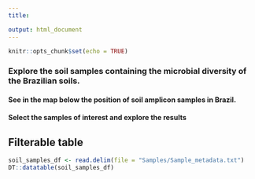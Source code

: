 ---
title: 

output: html_document
---

```{r setup, include=FALSE}
knitr::opts_chunk$set(echo = TRUE)
```
### Explore the soil samples containing the microbial diversity of the Brazilian soils.
 
#### See in the map below the position of soil amplicon samples in Brazil. 
#### Select the samples of interest and explore the results
## Filterable table
```{r, echo=FALSE}
soil_samples_df <- read.delim(file = "Samples/Sample_metadata.txt")
DT::datatable(soil_samples_df)
```

<!-- ## Interactive plots -->
<!-- ```{r, echo=FALSE, message = FALSE, warning = FALSE} -->
<!-- library(leaflet) -->
<!-- soil_samples_df <- read.delim(file = "Samples/Sample_metadata.txt") -->

<!-- # feed shared object -->
<!-- data_ct <- crosstalk::SharedData$new(soil_samples_df[,c(1,5,6,7,11,12,13)]) -->

<!-- crosstalk::bscols( -->
<!--   widths = c(4,8), device = "lg", -->
<!--   list( -->
<!--     leaflet(data_ct, width = "100%", height = 300) %>% -->
<!--     addTiles() %>% -->
<!--     addMarkers(), -->

<!--     d3scatter::d3scatter(data = data_ct, ~Org.Matter, ~Alpha_div, ~Biome, -->
<!--                          width = "100%", height = 300) -->
<!--   ), -->
<!--   DT::datatable(data_ct,rownames = FALSE, filter = 'top', -->
<!--                 width = 400, height = 600, escape = c(2,3)) -->
<!--   ) -->
<!-- ``` -->
